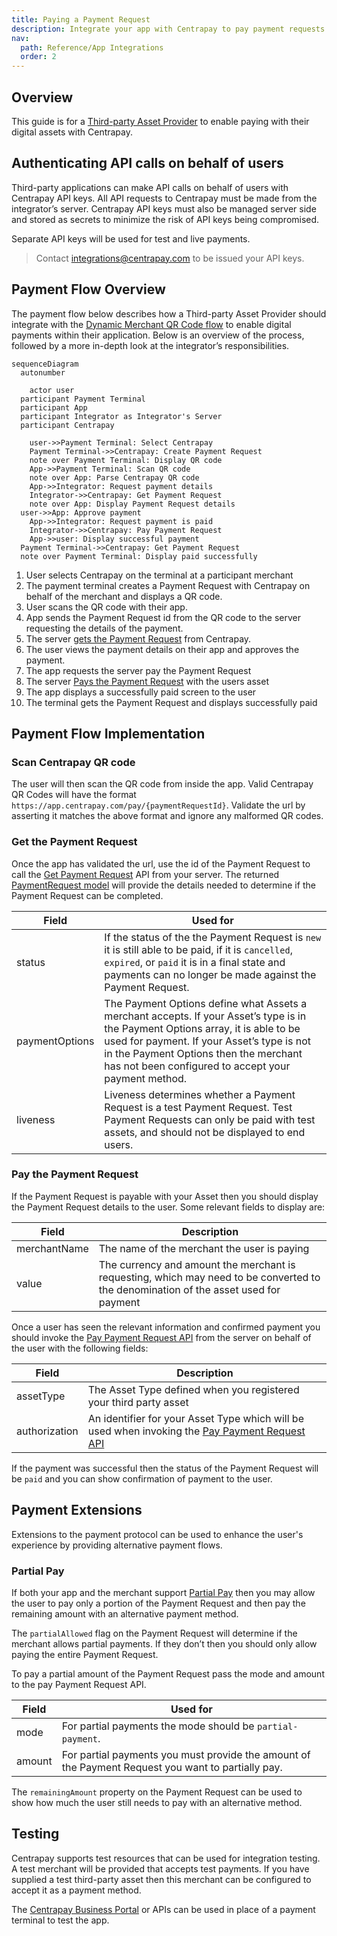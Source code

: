```yaml
---
title: Paying a Payment Request
description: Integrate your app with Centrapay to pay payment requests on merchant terminals and POS
nav:
  path: Reference/App Integrations
  order: 2
---
```


## Overview

This guide is for a [Third-party Asset Provider](/guides/integrating-third-party-asset) to enable paying with their
digital assets with Centrapay.

## Authenticating API calls on behalf of users

Third-party applications can make API calls on behalf of users with Centrapay
API keys. All API requests to Centrapay must be made from the integrator’s server.
Centrapay API keys must also be managed server side and stored as secrets to
minimize the risk of API keys being compromised.

Separate API keys will be used for test and live payments.

> Contact [integrations@centrapay.com](mailto:integrations@centrapay.com) to be issued your API keys.

## Payment Flow Overview

The payment flow below describes how a Third-party Asset Provider should integrate
with the [Dynamic Merchant QR Code flow](/guides/payment-flows#dynamic-merchant-qr-code) to enable digital payments within their
application. Below is an overview of the process, followed by a more in-depth
look at the integrator’s responsibilities.

```mermaid
sequenceDiagram
  autonumber

	actor user
  participant Payment Terminal
  participant App
  participant Integrator as Integrator's Server
  participant Centrapay

	user->>Payment Terminal: Select Centrapay
	Payment Terminal->>Centrapay: Create Payment Request
	note over Payment Terminal: Display QR code
	App->>Payment Terminal: Scan QR code
	note over App: Parse Centrapay QR code
	App->>Integrator: Request payment details
	Integrator->>Centrapay: Get Payment Request
	note over App: Display Payment Request details
  user->>App: Approve payment
	App->>Integrator: Request payment is paid
	Integrator->>Centrapay: Pay Payment Request
	App->>user: Display successful payment
  Payment Terminal->>Centrapay: Get Payment Request
  note over Payment Terminal: Display paid successfully

```

1. User selects Centrapay on the terminal at a participant merchant
2. The payment terminal creates a Payment Request with Centrapay on behalf of the merchant
   and displays a QR code.
3. User scans the QR code with their app.
4. App sends the Payment Request id from the QR code to the server requesting
   the details of the payment.
5. The server [gets the Payment Request](https://docs.centrapay.com/api/payment-requests#get-a-payment-request)
   from Centrapay.
6. The user views the payment details on their app and approves the payment.
7. The app requests the server pay the Payment Request
8. The server [Pays the Payment Request](https://docs.centrapay.com/api/payment-requests#pay-a-payment-request)
   with the users asset
9. The app displays a successfully paid screen to the user
10. The terminal gets the Payment Request and displays successfully paid

## Payment Flow Implementation

### Scan Centrapay QR code

The user will then scan the QR code from inside the app. Valid Centrapay QR Codes
will have the format `https://app.centrapay.com/pay/{paymentRequestId}`. Validate
the url by asserting it matches the above format and ignore any malformed QR codes.

### Get the Payment Request

Once the app has validated the url, use the id of the Payment Request to
call the [Get Payment Request](https://docs.centrapay.com/api/payment-requests#get-a-payment-request)
API from your server. The returned [PaymentRequest model](https://docs.centrapay.com/api/payment-requests#payment-request)
will provide the details needed to determine if the Payment Request can be completed.

| Field          | Used for                                                                                                                                                                                                                                                                        |
| -------------- | ------------------------------------------------------------------------------------------------------------------------------------------------------------------------------------------------------------------------------------------------------------------------------- |
| status         | If the status of the the Payment Request is `new` it is still able to be paid, if it is `cancelled`, `expired`, or `paid` it is in a final state and payments can no longer be made against the Payment Request.                                                                |
| paymentOptions | The Payment Options define what Assets a merchant accepts. If your Asset’s type is in the Payment Options array, it is able to be used for payment. If your Asset’s type is not in the Payment Options then the merchant has not been configured to accept your payment method. |
| liveness       | Liveness determines whether a Payment Request is a test Payment Request. Test Payment Requests can only be paid with test assets, and should not be displayed to end users.                                                                                                     |

### Pay the Payment Request

If the Payment Request is payable with your Asset then you should display the
Payment Request details to the user. Some relevant fields to display are:

| Field        | Description                                                                                                                         |
| ------------ | ----------------------------------------------------------------------------------------------------------------------------------- |
| merchantName | The name of the merchant the user is paying                                                                                         |
| value        | The currency and amount the merchant is requesting, which may need to be converted to the denomination of the asset used for payment|

Once a user has seen the relevant information and confirmed payment you should invoke the
[Pay Payment Request API](https://docs.centrapay.com/api/payment-requests#pay-a-payment-request)
from the server on behalf of the user with the following fields:

| Field         | Description                                                                                                                                           |
| ------------- | ----------------------------------------------------------------------------------------------------------------------------------------------------- |
| assetType     | The Asset Type defined when you registered your third party asset                                                                                     |
| authorization | An identifier for your Asset Type which will be used when invoking the [Pay Payment Request API](https://docs.centrapay.com/guides/integrating-third-party-asset/#pay-endpoint) |

If the payment was successful then the status of the Payment Request will be `paid`
and you can show confirmation of payment to the user.

## Payment Extensions

Extensions to the payment protocol can be used to enhance the user's experience
by providing alternative payment flows.

### Partial Pay

If both your app and the merchant support [Partial Pay](/guides/partial-payment-extension/)
then you may allow the user to pay only a portion of the Payment Request and
then pay the remaining amount with an alternative payment method.

The `partialAllowed` flag on the Payment Request will determine if the merchant
allows partial payments. If they don’t then you should only allow paying the entire
Payment Request.

To pay a partial amount of the Payment Request pass the mode and amount to the pay
Payment Request API.

| Field  | Used for                                                                                           |
| ------ | -------------------------------------------------------------------------------------------------- |
| mode   | For partial payments the mode should be `partial-payment`.                                         |
| amount | For partial payments you must provide the amount of the Payment Request you want to partially pay. |

The `remainingAmount` property on the Payment Request can be used to show how much
the user still needs to pay with an alternative method.

## Testing

Centrapay supports test resources that can be used for integration testing. A test
merchant will be provided that accepts test payments. If you have supplied a
test third-party asset then this merchant can be configured to accept it as a
payment method.

The [Centrapay Business Portal](https://app.centrapay.com/business) or APIs can
be used in place of a payment terminal to test the app.
